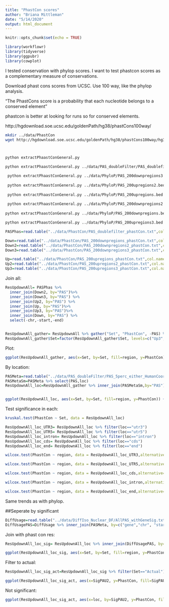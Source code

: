 ```yaml
---
title: "PhastCon scores"
author: "Briana Mittleman"
date: "5/14/2020"
output: html_document
---
```


```r
knitr::opts_chunk$set(echo = TRUE)
```

```r
library(workflowr)
library(tidyverse)
library(ggpubr)
library(cowplot)
```


I tested conservation with phylop scores. I want to test phastcon scores as a complementary measure of conservations.

Download phast cons scores from UCSC. Use 100 way, like the phylop analysis.  

"The PhastCons score is a probability that each nucleotide belongs to a conserved element"

phastcon is better at looking for runs so for conserved elements. 

http://hgdownload.soe.ucsc.edu/goldenPath/hg38/phastCons100way/
```bash
mkdir ../data/PhastCon
wget http://hgdownload.soe.ucsc.edu/goldenPath/hg38/phastCons100way/hg38.phastCons100way.bw



python extractPhaastConGeneral.py

python extractPhaastConGeneral.py ../data/PAS_doubleFilter/PAS_doublefilter_either_HumanCoordHummanUsage.bed  ../data/PhastCon/PAS_doublefilter_phastCon.txt

 python extractPhaastConGeneral.py ../data/PhyloP/PAS_200downpregions3.bed  ../data/PhastCon/PAS_200downpregions3_phastCon.txt
 
 python extractPhaastConGeneral.py ../data/PhyloP/PAS_200upregions2.bed ../data/PhastCon/PAS_200upregions2_phastCon.txt
 
 python extractPhaastConGeneral.py ../data/PhyloP/PAS_200upregions.bed ../data/PhastCon/PAS_200upregions_phastCon.txt
 
 python extractPhaastConGeneral.py ../data/PhyloP/PAS_200downpregions2.bed ../data/PhastCon/PAS_200downpregions2_phastCon.txt
 
python extractPhaastConGeneral.py ../data/PhyloP/PAS_200downpregions.bed  ../data/PhastCon/PAS_200downpregions_phastCon.txt

python extractPhaastConGeneral.py ../data/PhyloP/PAS_200upregions3.bed ../data/PhastCon/PAS_200upregions3_phastCon.txt
```


```r
PASPhas=read.table("../data/PhastCon/PAS_doublefilter_phastCon.txt",col.names = c("chr", "start", "end", "PAS", "Actual"),stringsAsFactors = F)

Down=read.table("../data/PhastCon/PAS_200downpregions_phastCon.txt",col.names = c("chr", "start", "end", "PAS", "Down"),stringsAsFactors = F) %>% select(PAS, Down)%>% drop_na()
Down2=read.table("../data/PhastCon/PAS_200downpregions2_phastCon.txt",col.names = c("chr", "start", "end", "PAS", "Down2"),stringsAsFactors = F) %>% select(PAS, Down2)%>% drop_na()
Down3=read.table("../data/PhastCon/PAS_200downpregions3_phastCon.txt",col.names = c("chr", "start", "end", "PAS", "Down3"),stringsAsFactors = F) %>% select(PAS, Down3)%>% drop_na()

Up=read.table("../data/PhastCon/PAS_200upregions_phastCon.txt",col.names = c("chr", "start", "end", "PAS", "Up"),stringsAsFactors = F) %>% select(PAS, Up)%>% drop_na()
Up2=read.table("../data/PhastCon/PAS_200upregions2_phastCon.txt",col.names = c("chr", "start", "end", "PAS", "Up2"),stringsAsFactors = F) %>% select(PAS, Up2)%>% drop_na()
Up3=read.table("../data/PhastCon/PAS_200upregions3_phastCon.txt",col.names = c("chr", "start", "end", "PAS", "Up3"),stringsAsFactors = F) %>% select(PAS, Up3)%>% drop_na()

```

Join all: 
```r
ResUpdownAll= PASPhas %>% 
  inner_join(Down2, by="PAS")%>% 
  inner_join(Down3, by="PAS") %>% 
  inner_join(Up2, by="PAS") %>% 
  inner_join(Up, by="PAS")%>%
  inner_join(Up3, by="PAS")%>% 
  inner_join(Down, by="PAS") %>% 
  select(-chr,-start,-end)


ResUpdownAll_gather= ResUpdownAll %>% gather("Set", "PhastCon", -PAS) %>% mutate(region=ifelse(Set=="Actual", "Yes", "No"))
ResUpdownAll_gather$Set=factor(ResUpdownAll_gather$Set, levels=c("Up3", "Up2","Up", "Actual","Down", "Down2", "Down3" ))

```

Plot:  

```r
ggplot(ResUpdownAll_gather, aes(x=Set, by=Set, fill=region, y=PhastCon)) + geom_boxplot(notch=T) + scale_x_discrete(labels=c("-600", "-400", "-200", '0','200','400','600')) + labs(x="Basepairs", title="PAS are more conserved than surrounding regions ") + theme(legend.position = "none")+ scale_fill_brewer(palette = "RdYlBu") 
```
By location:  

```r
PASMeta=read.table("../data/PAS_doubleFilter/PAS_5perc_either_HumanCoord_BothUsage_meta_doubleFilter.txt",header = T, stringsAsFactors = F)
PASMetaSm=PASMeta %>% select(PAS,loc)
ResUpdownAll_loc=ResUpdownAll_gather %>% inner_join(PASMetaSm,by="PAS")


ggplot(ResUpdownAll_loc, aes(x=Set, by=Set, fill=region, y=PhastCon)) + geom_boxplot(notch = T) + scale_fill_brewer(palette = "RdYlBu") + scale_x_discrete(labels=c("-600", "-400", "-200", '0','200','400','600')) + labs(x="Basepairs", title="PAS are more conserved than surrounding regions") + guides(fill = FALSE) + theme_classic() + facet_grid(~loc)
```
Test significance in each:  

```r
kruskal.test(PhastCon ~ Set, data = ResUpdownAll_loc)

```

```r
ResUpdownAll_loc_UTR3= ResUpdownAll_loc %>% filter(loc=="utr3")
ResUpdownAll_loc_UTR5= ResUpdownAll_loc %>% filter(loc=="utr5")
ResUpdownAll_loc_intron= ResUpdownAll_loc %>% filter(loc=="intron")
ResUpdownAll_loc_cds= ResUpdownAll_loc %>% filter(loc=="cds")
ResUpdownAll_loc_end= ResUpdownAll_loc %>% filter(loc=="end")
```

```r
wilcox.test(PhastCon ~ region, data = ResUpdownAll_loc_UTR3,alternative="less")
```

```r
wilcox.test(PhastCon ~ region, data = ResUpdownAll_loc_UTR5,alternative="less")
```

```r
wilcox.test(PhastCon ~ region, data = ResUpdownAll_loc_cds,alternative="less")
```
```r
wilcox.test(PhastCon ~ region, data = ResUpdownAll_loc_intron,alternative="less")
```

```r
wilcox.test(PhastCon ~ region, data = ResUpdownAll_loc_end,alternative="less")
```

Same trends as with phylop.  

##Seperate by significant  

```r
DiffUsage=read.table("../data/DiffIso_Nuclear_DF/AllPAS_withGeneSig.txt", header = T, stringsAsFactors = F)
DiffUsagePAS=DiffUsage %>% inner_join(PASMeta, by=c("gene","chr", "start", "end")) %>% select(PAS,SigPAU2)
```

Join with phast con res:  
```r
ResUpdownAll_loc_sig= ResUpdownAll_loc %>% inner_join(DiffUsagePAS, by="PAS")

ggplot(ResUpdownAll_loc_sig, aes(x=Set, by=Set, fill=region, y=PhastCon)) + geom_boxplot(notch = T) + scale_fill_brewer(palette = "RdYlBu") + scale_x_discrete(labels=c("-600", "-400", "-200", '0','200','400','600')) + labs(x="Basepairs", title="PAS are more conserved than surrounding regions") + guides(fill = FALSE) + theme_classic() + facet_grid(loc~SigPAU2)
```

Filter to actual:

```r
ResUpdownAll_loc_sig_act=ResUpdownAll_loc_sig %>% filter(Set=="Actual")

ggplot(ResUpdownAll_loc_sig_act, aes(x=SigPAU2, y=PhastCon, fill=SigPAU2)) +geom_boxplot(notch=T)+ scale_fill_brewer(palette = "Dark2")  + stat_compare_means()
```

Not significant:  


```r
ggplot(ResUpdownAll_loc_sig_act, aes(x=loc, by=SigPAU2, y=PhastCon, fill=SigPAU2)) +geom_boxplot(notch=T)+ scale_fill_brewer(palette = "Dark2")  + stat_compare_means()
```

